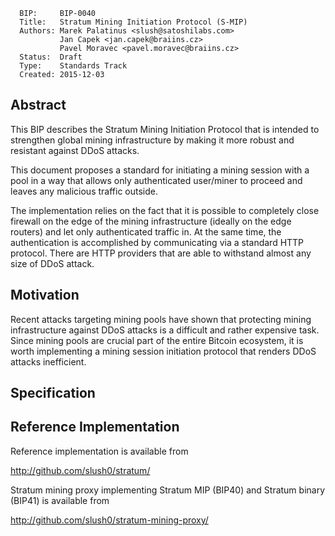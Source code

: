 <pre>
  BIP:     BIP-0040
  Title:   Stratum Mining Initiation Protocol (S-MIP)
  Authors: Marek Palatinus <slush@satoshilabs.com>
           Jan Capek <jan.capek@braiins.cz>
           Pavel Moravec <pavel.moravec@braiins.cz>
  Status:  Draft
  Type:    Standards Track
  Created: 2015-12-03
</pre>

==Abstract==

This BIP describes the Stratum Mining Initiation Protocol that is intended to strengthen global mining infrastructure by making it more robust and resistant against DDoS attacks.

This document proposes a standard for initiating a mining session with a pool in a way that allows only authenticated user/miner to proceed and leaves any malicious traffic outside. 

The implementation relies on the fact that it is possible to completely close firewall on the edge of the mining infrastructure (ideally on the edge routers) and let only authenticated traffic in. At the same time, the authentication is accomplished by communicating via a standard HTTP protocol. There are HTTP providers that are able to withstand almost any size of DDoS attack.


==Motivation==

Recent attacks targeting mining pools have shown that protecting mining infrastructure against DDoS attacks is a difficult and rather expensive task. Since mining pools are crucial part of the entire Bitcoin ecosystem, it is worth implementing a mining session initiation protocol that renders DDoS attacks inefficient.


==Specification==


==Reference Implementation==

Reference implementation is available from

http://github.com/slush0/stratum/

Stratum mining proxy implementing Stratum MIP (BIP40)
and Stratum binary (BIP41) is available from

http://github.com/slush0/stratum-mining-proxy/
